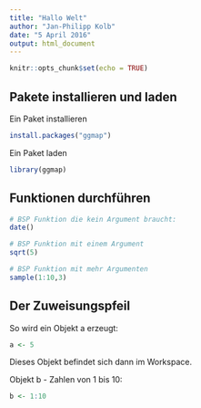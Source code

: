 ```yaml
---
title: "Hallo Welt"
author: "Jan-Philipp Kolb"
date: "5 April 2016"
output: html_document
---
```


```r
knitr::opts_chunk$set(echo = TRUE)
```

## Pakete installieren und laden

Ein Paket installieren

```r
install.packages("ggmap")
```

Ein Paket laden

```r
library(ggmap)
```

## Funktionen durchführen

```r
# BSP Funktion die kein Argument braucht:
date()
```

```r
# BSP Funktion mit einem Argument
sqrt(5)
```

```r
# BSP Funktion mit mehr Argumenten
sample(1:10,3)
```

## Der Zuweisungspfeil

So wird ein Objekt a erzeugt:

```r
a <- 5
```

Dieses Objekt befindet sich dann im Workspace.

Objekt b - Zahlen von 1 bis 10:

```r
b <- 1:10
```

